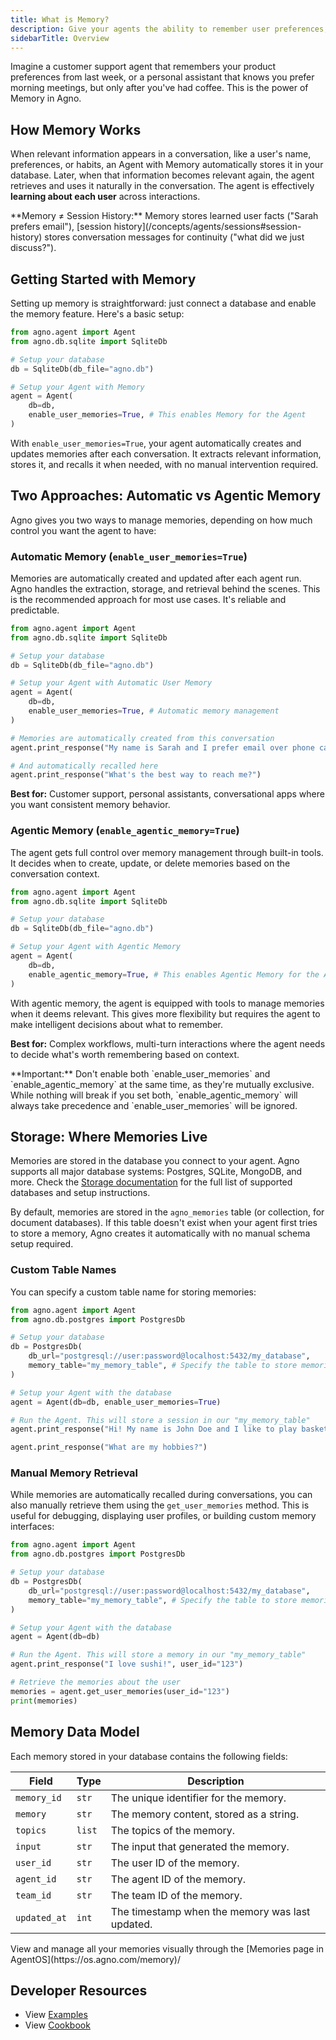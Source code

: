 ```yaml
---
title: What is Memory?
description: Give your agents the ability to remember user preferences, context, and past interactions for truly personalized experiences.
sidebarTitle: Overview
---
```


Imagine a customer support agent that remembers your product preferences from last week, or a personal assistant that knows you prefer morning meetings, but only after you've had coffee. This is the power of Memory in Agno.

## How Memory Works

When relevant information appears in a conversation, like a user's name, preferences, or habits, an Agent with Memory automatically stores it in your database. Later, when that information becomes relevant again, the agent retrieves and uses it naturally in the conversation. The agent is effectively **learning about each user** across interactions.

<Tip>
**Memory ≠ Session History:** Memory stores learned user facts ("Sarah prefers email"), [session history](/concepts/agents/sessions#session-history) stores conversation messages for continuity ("what did we just discuss?").
</Tip>

## Getting Started with Memory

Setting up memory is straightforward: just connect a database and enable the memory feature. Here's a basic setup:

```python
from agno.agent import Agent
from agno.db.sqlite import SqliteDb

# Setup your database
db = SqliteDb(db_file="agno.db")

# Setup your Agent with Memory
agent = Agent(
    db=db,
    enable_user_memories=True, # This enables Memory for the Agent
)
```

With `enable_user_memories=True`, your agent automatically creates and updates memories after each conversation. It extracts relevant information, stores it, and recalls it when needed, with no manual intervention required.

## Two Approaches: Automatic vs Agentic Memory

Agno gives you two ways to manage memories, depending on how much control you want the agent to have:

### Automatic Memory (`enable_user_memories=True`)

Memories are automatically created and updated after each agent run. Agno handles the extraction, storage, and retrieval behind the scenes. This is the recommended approach for most use cases. It's reliable and predictable.

```python
from agno.agent import Agent
from agno.db.sqlite import SqliteDb

# Setup your database
db = SqliteDb(db_file="agno.db")

# Setup your Agent with Automatic User Memory
agent = Agent(
    db=db,
    enable_user_memories=True, # Automatic memory management
)

# Memories are automatically created from this conversation
agent.print_response("My name is Sarah and I prefer email over phone calls.")

# And automatically recalled here
agent.print_response("What's the best way to reach me?")
```

**Best for:** Customer support, personal assistants, conversational apps where you want consistent memory behavior.

### Agentic Memory (`enable_agentic_memory=True`)

The agent gets full control over memory management through built-in tools. It decides when to create, update, or delete memories based on the conversation context.

```python
from agno.agent import Agent
from agno.db.sqlite import SqliteDb

# Setup your database
db = SqliteDb(db_file="agno.db")

# Setup your Agent with Agentic Memory
agent = Agent(
    db=db,
    enable_agentic_memory=True, # This enables Agentic Memory for the Agent
)
```

With agentic memory, the agent is equipped with tools to manage memories when it deems relevant. This gives more flexibility but requires the agent to make intelligent decisions about what to remember.

**Best for:** Complex workflows, multi-turn interactions where the agent needs to decide what's worth remembering based on context.

<Note>
**Important:** Don't enable both `enable_user_memories` and `enable_agentic_memory` at the same time, as they're mutually exclusive. While nothing will break if you set both, `enable_agentic_memory` will always take precedence and `enable_user_memories` will be ignored.
</Note>

## Storage: Where Memories Live

Memories are stored in the database you connect to your agent. Agno supports all major database systems: Postgres, SQLite, MongoDB, and more. Check the [Storage documentation](/concepts/db/overview) for the full list of supported databases and setup instructions.

By default, memories are stored in the `agno_memories` table (or collection, for document databases). If this table doesn't exist when your agent first tries to store a memory, Agno creates it automatically with no manual schema setup required.

### Custom Table Names

You can specify a custom table name for storing memories:

```python
from agno.agent import Agent
from agno.db.postgres import PostgresDb

# Setup your database
db = PostgresDb(
    db_url="postgresql://user:password@localhost:5432/my_database",
    memory_table="my_memory_table", # Specify the table to store memories
)

# Setup your Agent with the database
agent = Agent(db=db, enable_user_memories=True)

# Run the Agent. This will store a session in our "my_memory_table"
agent.print_response("Hi! My name is John Doe and I like to play basketball on the weekends.")

agent.print_response("What are my hobbies?")
```

### Manual Memory Retrieval

While memories are automatically recalled during conversations, you can also manually retrieve them using the `get_user_memories` method. This is useful for debugging, displaying user profiles, or building custom memory interfaces:

```python
from agno.agent import Agent
from agno.db.postgres import PostgresDb

# Setup your database
db = PostgresDb(
    db_url="postgresql://user:password@localhost:5432/my_database",
    memory_table="my_memory_table", # Specify the table to store memories
)

# Setup your Agent with the database
agent = Agent(db=db)

# Run the Agent. This will store a memory in our "my_memory_table"
agent.print_response("I love sushi!", user_id="123")

# Retrieve the memories about the user
memories = agent.get_user_memories(user_id="123")
print(memories)
```

## Memory Data Model

Each memory stored in your database contains the following fields:

| Field        | Type   | Description                                     |
| ------------ | ------ | ----------------------------------------------- |
| `memory_id`  | `str`  | The unique identifier for the memory.           |
| `memory`     | `str`  | The memory content, stored as a string.         |
| `topics`     | `list` | The topics of the memory.                       |
| `input`      | `str`  | The input that generated the memory.            |
| `user_id`    | `str`  | The user ID of the memory.                      |
| `agent_id`   | `str`  | The agent ID of the memory.                     |
| `team_id`    | `str`  | The team ID of the memory.                      |
| `updated_at` | `int`  | The timestamp when the memory was last updated. |

<Tip>
View and manage all your memories visually through the [Memories page in AgentOS](https://os.agno.com/memory)/
</Tip>

## Developer Resources

- View [Examples](/examples/concepts/memory)
- View [Cookbook](https://github.com/agno-agi/agno/tree/main/cookbook/memory/)
